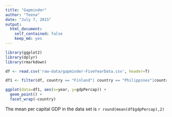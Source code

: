 ```yaml
---
title: "Gapminder"
author: "Teena"
date: "July 7, 2015"
output: 
  html_document:
    self_contained: false
    keep_md: yes
---
```


```r
library(ggplot2)
library(dplyr)
library(rmarkdown)
```


```r

df <- read.csv('raw-data/gapminder-FiveYearData.csv', header=T)
```

```r
df1 <- filter(df, country == "Finland"| country == "Philippines"|country == "United States")
```

```r

ggplot(data=df1, aes(x=year, y=gdpPercap)) +
  geom_point() +
  facet_wrap(~country)

```

The mean per capital GDP in the data set is
`r round(mean(df$gdpPercap),2)`
